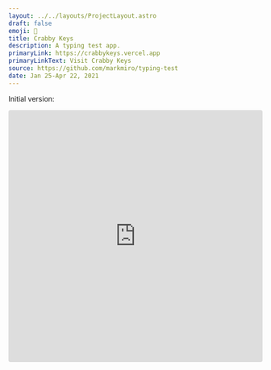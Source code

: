 ```yaml
---
layout: ../../layouts/ProjectLayout.astro
draft: false
emoji: 🦀
title: Crabby Keys
description: A typing test app.
primaryLink: https://crabbykeys.vercel.app
primaryLinkText: Visit Crabby Keys
source: https://github.com/markmiro/typing-test
date: Jan 25-Apr 22, 2021
---
```


Initial version:

<iframe src="https://codesandbox.io/embed/typing-test-b55zi?fontsize=14&hidenavigation=1&theme=dark&view=preview"
  style="width:100%; height:500px; border:0; border-radius: 4px; overflow:hidden;"
  title="typing-test"
  allow="accelerometer; ambient-light-sensor; camera; encrypted-media; geolocation; gyroscope; hid; microphone; midi; payment; usb; vr; xr-spatial-tracking"
  sandbox="allow-forms allow-modals allow-popups allow-presentation allow-same-origin allow-scripts"
></iframe>
